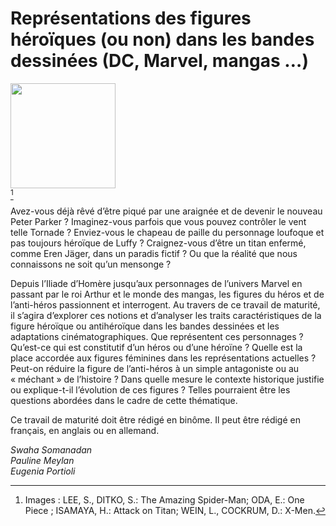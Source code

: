 # Représentations des figures héroïques \linebreak (ou non) dans les bandes dessinées \linebreak (DC, Marvel, mangas ...) 

::: {.center data-latex=""}
![](images/representations-des-figures-heroiques.jpg){height=12em}  
^[Images : LEE, S., DITKO, S.: The Amazing Spider-Man; ODA, E.: One Piece ; ISAMAYA, H.: Attack on Titan; WEIN, L., COCKRUM, D.: X-Men.]
:::

Avez-vous déjà rêvé d'être piqué par une araignée et de devenir le nouveau Peter Parker ? Imaginez-vous parfois que vous pouvez contrôler le vent telle Tornade ? Enviez-vous le chapeau de paille du personnage loufoque et pas toujours héroïque de Luffy ? Craignez-vous d'être un titan enfermé, comme Eren Jäger, dans un paradis fictif ? Ou que la réalité que nous connaissons ne soit qu'un mensonge ?

Depuis l'Iliade d'Homère jusqu'aux personnages de l'univers Marvel en passant par le roi Arthur et le monde des mangas, les figures du héros et de l'anti-héros passionnent et interrogent. Au travers de ce travail de maturité, il s'agira d'explorer ces notions et d'analyser les traits caractéristiques de la figure héroïque ou antihéroïque dans les bandes dessinées et les adaptations cinématographiques. Que représentent ces personnages ? Qu'est-ce qui est constitutif d'un héros ou d'une héroïne ? Quelle est la place accordée aux figures féminines dans les représentations actuelles ? Peut-on réduire la figure de l'anti-héros à un simple antagoniste ou au « méchant » de l'histoire ? Dans quelle mesure le contexte historique justifie ou explique-t-il l'évolution de ces figures ? Telles pourraient être les questions abordées dans le cadre de cette thématique.

Ce travail de maturité doit être rédigé en binôme. Il peut être rédigé en français, en anglais ou en allemand.


::: {.signature data-latex=""}
_Swaha Somanadan_  
_Pauline Meylan_  
_Eugenia Portioli_
:::